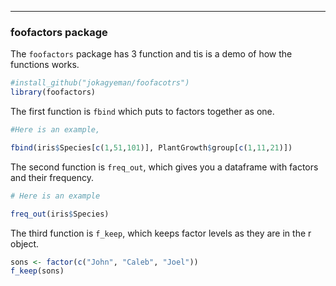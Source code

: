 ---
### foofactors package

The `foofactors` package has 3 function and tis is a demo of how the functions works.

```r
#install_github("jokagyeman/foofacotrs")
library(foofactors)
```
The first function is `fbind` which puts to factors together as one.

```r
#Here is an example,

fbind(iris$Species[c(1,51,101)], PlantGrowth$group[c(1,11,21)])
```

The second function is `freq_out`, which gives you a dataframe with factors and their frequency.

```r
# Here is an example

freq_out(iris$Species)

```

The third function is `f_keep`, which keeps factor levels as they are in the r object.

```r
sons <- factor(c("John", "Caleb", "Joel"))
f_keep(sons)
```
